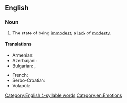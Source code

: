 ==English==

===Noun===
{{en-noun|-|+}}

# The state of being [[immodest]]; a [[lack]] of [[modesty]].

====Translations====
{{trans-top|state of being immodest}}
* Armenian: {{t+|hy|անհամեստություն}}
* Azerbaijani: {{t|az|təvazösüzlük}}
* Bulgarian: {{t+|bg|безсрамие|n}}, {{t|bg|неприличие|n}}
{{trans-mid}}
* French: {{t+|fr|immodestie|f}}
* Serbo-Croatian: {{t+|sh|nèskromnōst|f}}
* Volapük: {{t+|vo|nepued}}
{{trans-bottom}}

[[Category:English 4-syllable words]]
[[Category:en:Emotions]]